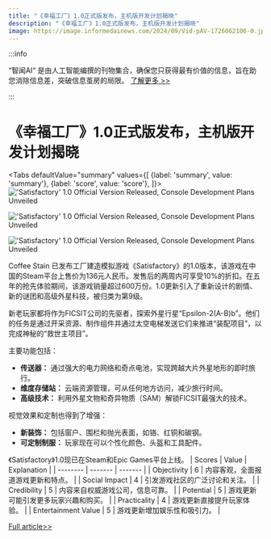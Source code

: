 ```yaml
---
title: "《幸福工厂》1.0正式版发布，主机版开发计划揭晓"
description: "《幸福工厂》1.0正式版发布，主机版开发计划揭晓"
image: https://image.informedainews.com/2024/09/Vid-pAV-1726062106-0.jpg
---
```



:::info

“智闻AI“ 是由人工智能编撰的刊物集合，确保您只获得最有价值的信息，旨在助您消除信息差，突破信息茧房的局限。  [了解更多 >>](/)

:::

# 《幸福工厂》1.0正式版发布，主机版开发计划揭晓


<Tabs
	defaultValue="summary"
	values={[
	{label: 'summary', value: 'summary'},
	{label: 'score', value: 'score'},
]}>
<TabItem value="summary">
<img
  src="https://image.informedainews.com/2024/09/Vid-pAV-1726062106-0.jpg"
  alt="'Satisfactory' 1.0 Official Version Released, Console Development Plans Unveiled"
/>

<img
  src="https://image.informedainews.com/2024/09/Vid-dBE-1726062106-1.jpg"
  alt="'Satisfactory' 1.0 Official Version Released, Console Development Plans Unveiled"
/>

<img
  src="https://image.informedainews.com/2024/09/Vid-cFr-1726062106-2.jpg"
  alt="'Satisfactory' 1.0 Official Version Released, Console Development Plans Unveiled"
/>



Coffee Stain 已发布工厂建造模拟游戏《Satisfactory》的1.0版本，该游戏在中国的Steam平台上售价为136元人民币。发售后的两周内可享受10%的折扣。在五年的抢先体验期间，该游戏销量超过600万份。1.0更新引入了重新设计的剧情、新的谜团和高级外星科技，被归类为第9级。

新老玩家都将作为FICSIT公司的先驱者，探索外星行星“Epsilon-2(A-B)b”。他们的任务是通过开采资源、制作组件并通过太空电梯发送它们来推进“装配项目”，以完成神秘的“救世主项目”。

主要功能包括：
- **传送器：** 通过强大的电力网络和奇点电池，实现跨越大片外星地形的即时旅行。
- **维度存储站：** 云端资源管理，可从任何地方访问，减少旅行时间。
- **高级技术：** 利用外星文物和奇异物质（SAM）解锁FICSIT最强大的技术。

视觉效果和定制也得到了增强：
- **新装饰：** 包括窗户、围栏和抛光表面，如铬、红铜和碳钢。
- **可定制制服：** 玩家现在可以个性化颜色、头盔和工具配件。

《Satisfactory》1.0现已在Steam和Epic Games平台上线。
</TabItem>
<TabItem value="score">
	| Scores     | Value   | Explanation |
	| -------- | ------- | ------- |
	| Objectivity  | 6    | 内容客观，全面报道游戏更新和特点。    |
	| Social Impact | 4     | 引发游戏社区的广泛讨论和关注。    |
	| Credibility    | 5    | 内容来自权威游戏公司，信息可靠。    |
	| Potential    | 5    | 游戏更新可能引发更多玩家兴趣和购买。    |
	| Practicality    | 4    | 游戏更新直接提升玩家体验。    |
	| Entertainment Value    | 5    | 游戏更新增加娱乐性和吸引力。    |
</TabItem>
</Tabs>

[Full article>>](https://www.gcores.com/articles/188062)
